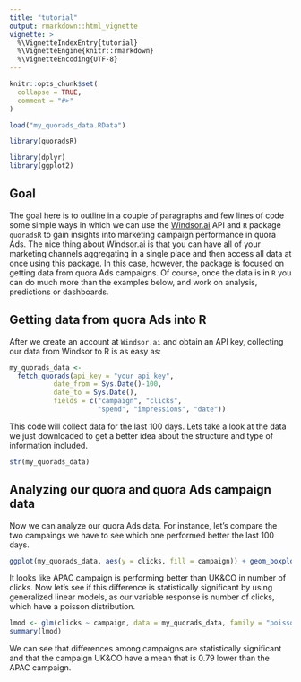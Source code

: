 ---
title: "tutorial"
output: rmarkdown::html_vignette
vignette: >
  %\VignetteIndexEntry{tutorial}
  %\VignetteEngine{knitr::rmarkdown}
  %\VignetteEncoding{UTF-8}
---

```{r, include = FALSE}
knitr::opts_chunk$set(
  collapse = TRUE,
  comment = "#>"
)

load("my_quorads_data.RData")
```

```{r setup}
library(quoradsR)

library(dplyr)
library(ggplot2)
```


## Goal

The goal here is to outline in a couple of paragraphs and few lines of code some simple ways in which we can use the [Windsor.ai](https://windsor.ai/) API and `R` package `quoradsR` to gain insights into marketing campaign performance in quora Ads. The nice thing about Windsor.ai is that you can have all of your marketing channels aggregating in a single place and then access all data at once using this package. In this case, however, the package is focused on getting data from quora Ads campaigns. Of course, once the data is in `R` you can do much more than the examples below, and work on analysis, predictions or dashboards.

## Getting data from quora Ads into R

After we create an account at  `Windsor.ai`  and obtain an API key, collecting our data from Windsor to R is as easy as:

```{r, eval = FALSE}

my_quorads_data <-
  fetch_quorads(api_key = "your api key",
           date_from = Sys.Date()-100,
           date_to = Sys.Date(),
           fields = c("campaign", "clicks",
                      "spend", "impressions", "date")) 
```

This code will collect data for the last 100 days. Lets take a look at the data we just downloaded to get a better idea about the structure and type of information included. 

```{r}
str(my_quorads_data)
```

## Analyzing our quora  and quora Ads campaign data 

Now we can analyze our quora Ads data. For instance, let's compare the two campaings we have to see which one performed better the last 100 days. 

```{r}
ggplot(my_quorads_data, aes(y = clicks, fill = campaign)) + geom_boxplot()
```

It looks like APAC campaign is performing better than  UK&CO in number of clicks. Now let's see if this difference is statistically significant by using generalized linear models, as our variable response is number of clicks, which have a poisson distribution.

```{r}
lmod <- glm(clicks ~ campaign, data = my_quorads_data, family = "poisson")
summary(lmod)
```

We can see that differences among campaigns are statistically significant and that the campaign UK&CO have a mean that is 0.79 lower than the APAC campaign.
